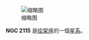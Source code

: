 {{NGCInfoBox|NGCID=NGC 2115|發現者=約翰·弗里德里希·威廉·赫歇爾|發現日期=1837年1月4日|其他編號=ESO 205-6,AM 0550-503,IRAS05501-5036|曆元=J2000.0|赤經=5時51分19.8秒
|赤緯=-50°35'0"|星座=绘架座|星體=星系|星等=13.2|表面亮度=12.5|藍等=14.1}}
[[File:NGC_2115_DSS.jpg|缩略图]]

'''NGC 2115''' 是[[绘架座|绘架座]]的一個[[星系|星系]]。

{{NGCReference|2115}}
{{Catalogs|NGC=2115}}